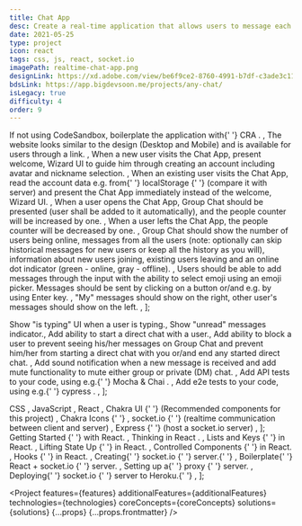 ```yaml
---
title: Chat App
desc: Create a real-time application that allows users to message each other.
date: 2021-05-25
type: project
icon: react
tags: css, js, react, socket.io
imagePath: realtime-chat-app.png
designLink: https://xd.adobe.com/view/be6f9ce2-8760-4991-b7df-c3ade3c11d0a-eb3c/
bdsLink: https://app.bigdevsoon.me/projects/any-chat/
isLegacy: true
difficulty: 4
order: 9
---
```




  <Text size="small">
    If not using CodeSandbox, boilerplate the application with{' '}
    <Link
      size="small"
      href="https://reactjs.org/docs/create-a-new-react-app.html"
    >
      CRA
    </Link>
    .
  </Text>,
  <Text size="small">
    The website looks similar to the design (Desktop and Mobile) and is
    available for users through a link.
  </Text>,
  <Text size="small">
    When a new user visits the Chat App, present welcome, Wizard UI to guide him
    through creating an account including avatar and nickname selection.
  </Text>,
  <Text size="small">
    When an existing user visits the Chat App, read the account data e.g. from{' '}
    <Link
      size="small"
      href="https://www.w3schools.com/jsref/prop_win_localstorage.asp"
    >
      localStorage
    </Link>{' '}
    (compare it with server) and present the Chat App immediately instead of the
    welcome, Wizard UI.
  </Text>,
  <Text size="small">
    When a user opens the Chat App, Group Chat should be presented (user shall
    be added to it automatically), and the people counter will be increased by
    one.
  </Text>,
  <Text size="small">
    When a user lefts the Chat App, the people counter will be decreased by one.
  </Text>,
  <Text size="small">
    Group Chat should show the number of users being online, messages from all
    the users (note: optionally can skip historical messages for new users or
    keep all the history as you will), information about new users joining,
    existing users leaving and an online dot indicator (green - online, gray -
    offline).
  </Text>,
  <Text size="small">
    Users should be able to add messages through the input with the ability to
    select emoji using an emoji picker. Messages should be sent by clicking on a
    button or/and e.g. by using Enter key.
  </Text>,
  <Text size="small">
    "My" messages should show on the right, other user's messages should show on
    the left.
  </Text>,
];

  <Text size="small">Show "is typing" UI when a user is typing.</Text>,
  <Text size="small">Show "unread" messages indicator.</Text>,
  <Text size="small">Add ability to start a direct chat with a user.</Text>,
  <Text size="small">
    Add ability to block a user to prevent seeing his/her messages on Group Chat
    and prevent him/her from starting a direct chat with you or/and end any
    started direct chat.
  </Text>,
  <Text size="small">
    Add sound notification when a new message is received and add mute
    functionality to mute either group or private (DM) chat.
  </Text>,
  <Text size="small">
    Add API tests to your code, using e.g.{' '}
    <Link
      size="small"
      href="https://www.digitalocean.com/community/tutorials/test-a-node-restful-api-with-mocha-and-chai"
    >
      Mocha & Chai
    </Link>
    .
  </Text>,
  <Text size="small">
    Add e2e tests to your code, using e.g.{' '}
    <Link size="small" href="https://www.cypress.io/">
      cypress
    </Link>
    .
  </Text>,
];

  <Text size="small">
    <Link size="small" href="https://www.w3schools.com/css/">
      CSS
    </Link>
  </Text>,
  <Text size="small">
    <Link size="small" href="https://javascript.info/">
      JavaScript
    </Link>
  </Text>,
  <Text size="small">
    <Link size="small" href="https://reactjs.org/">
      React
    </Link>
  </Text>,
  <Text size="small">
    <Link size="small" href="https://chakra-ui.com/">
      Chakra UI
    </Link>{' '}
    (Recommended components for this project)
  </Text>,
  <Text size="small">
    <Link size="small" href="https://chakra-ui.com/docs/media-and-icons/icon">
      Chakra Icons
    </Link>{' '}
  </Text>,
  <Text size="small">
    <Link size="small" href="https://socket.io/">
      socket.io
    </Link>{' '}
    (realtime communication between client and server)
  </Text>,
  <Text size="small">
    <Link size="small" href="https://expressjs.com/">
      Express
    </Link>{' '}
    (host a socket.io server)
  </Text>,
];

  <Text size="small">
    <Link size="small" href="https://reactjs.org/docs/getting-started.html">
      Getting Started
    </Link>{' '}
    with React.
  </Text>,
  <Text size="small">
    <Link size="small" href="https://reactjs.org/docs/thinking-in-react.html">
      Thinking in React
    </Link>
    .
  </Text>,
  <Text size="small">
    <Link size="small" href="https://reactjs.org/docs/lists-and-keys.html">
      Lists and Keys
    </Link>{' '}
    in React.
  </Text>,
  <Text size="small">
    <Link size="small" href="https://reactjs.org/docs/lifting-state-up.html">
      Lifting State Up
    </Link>{' '}
    in React.
  </Text>,
  <Text size="small">
    <Link
      size="small"
      href="https://reactjs.org/docs/forms.html#controlled-components"
    >
      Controlled Components
    </Link>{' '}
    in React.
  </Text>,
  <Text size="small">
    <Link size="small" href="https://reactjs.org/docs/hooks-intro.html">
      Hooks
    </Link>{' '}
    in React.
  </Text>,
  <Text size="small">
    Creating{' '}
    <Link size="small" href="https://socket.io/get-started/chat">
      socket.io
    </Link>{' '}
    server.{' '}
  </Text>,
  <Text size="small">
    Boilerplate{' '}
    <Link size="small" href="https://www.valentinog.com/blog/socket-react/">
      React + socket.io
    </Link>{' '}
    server.
  </Text>,
  <Text size="small">
    Setting up a{' '}
    <Link
      size="small"
      href="https://coursework.vschool.io/setting-up-a-full-stack-react-application/
"
    >
      proxy
    </Link>{' '}
    server.
  </Text>,
  <Text size="small">
    Deploying{' '}
    <Link
      size="small"
      href="https://devcenter.heroku.com/articles/node-websockets"
    >
      socket.io
    </Link>{' '}
    server to Heroku.{' '}
  </Text>,
];


<Project
  features={features}
  additionalFeatures={additionalFeatures}
  technologies={technologies}
  coreConcepts={coreConcepts}
  solutions={solutions}
  {...props}
  {...props.frontmatter}
/>
